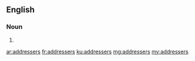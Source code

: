 ==English==

===Noun===
{{head|en|plural}}

# {{plural of|addresser|lang=en|nocat=1}}

[[ar:addressers]]
[[fr:addressers]]
[[ku:addressers]]
[[mg:addressers]]
[[my:addressers]]